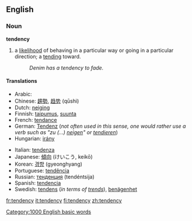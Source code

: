 ==English==
===Noun===
'''tendency'''

#a [[likelihood]] of behaving in a particular way or going in a particular direction; a [[tending]] toward.
#:''Denim has a tendency to fade.''

====Translations====
{{top}}
*Arabic: {{ARchar|[[ميل]]}} {{Unicode|(méil)}}
*Chinese: [[趨勢]], [[趋势]] (qūshì)
*Dutch: [[neiging]]
*Finnish: [[taipumus]], [[suunta]]
*French: [[tendance]] {{f}}
*German: [[Tendenz]] {{f}} (''not often used in this sense, one would rather use a verb such as "zu (...) [[neigen]]" or [[tendieren]]'')
*Hungarian: [[irány]]
{{mid}}
*Italian: [[tendenza]] {{f}}
*Japanese: [[傾向]] (けいこう, keikō)
*Korean: [[경향]] (gyeonghyang)
*Portuguese: [[tendência]] {{f}}
*Russian: [[тенденция]] (tendéntsija) {{f}}
*Spanish: [[tendencia]] {{f}}
*Swedish: [[tendens]] (''in terms of [[trends]]''), [[benägenhet]]
{{bottom}}

[[Category:1000 English basic words]]

[[fr:tendency]]
[[it:tendency]]
[[fi:tendency]]
[[zh:tendency]]